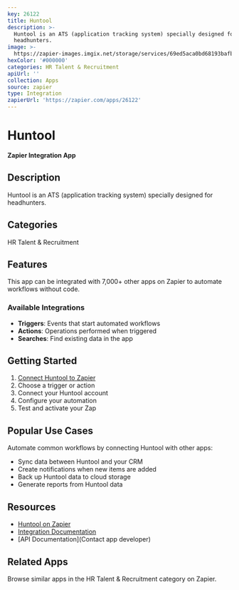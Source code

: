 ```yaml
---
key: 26122
title: Huntool
description: >-
  Huntool is an ATS (application tracking system) specially designed for
  headhunters.
image: >-
  https://zapier-images.imgix.net/storage/services/69ed5aca0bd68193bafb1db96a24913e.png?auto=format%2Ccompress&ixlib=python-3.0.0&q=50
hexColor: '#000000'
categories: HR Talent & Recruitment
apiUrl: ''
collection: Apps
source: zapier
type: Integration
zapierUrl: 'https://zapier.com/apps/26122'
---
```

# Huntool

**Zapier Integration App**

## Description

Huntool is an ATS (application tracking system) specially designed for headhunters.

## Categories

HR Talent & Recruitment

## Features

This app can be integrated with 7,000+ other apps on Zapier to automate workflows without code.

### Available Integrations

- **Triggers**: Events that start automated workflows
- **Actions**: Operations performed when triggered
- **Searches**: Find existing data in the app

## Getting Started

1. [Connect Huntool to Zapier](https://zapier.com/apps/26122)
2. Choose a trigger or action
3. Connect your Huntool account
4. Configure your automation
5. Test and activate your Zap

## Popular Use Cases

Automate common workflows by connecting Huntool with other apps:

- Sync data between Huntool and your CRM
- Create notifications when new items are added
- Back up Huntool data to cloud storage
- Generate reports from Huntool data

## Resources

- [Huntool on Zapier](https://zapier.com/apps/26122)
- [Integration Documentation](https://zapier.com/apps/26122/integrations)
- [API Documentation](Contact app developer)

## Related Apps

Browse similar apps in the HR Talent & Recruitment category on Zapier.
